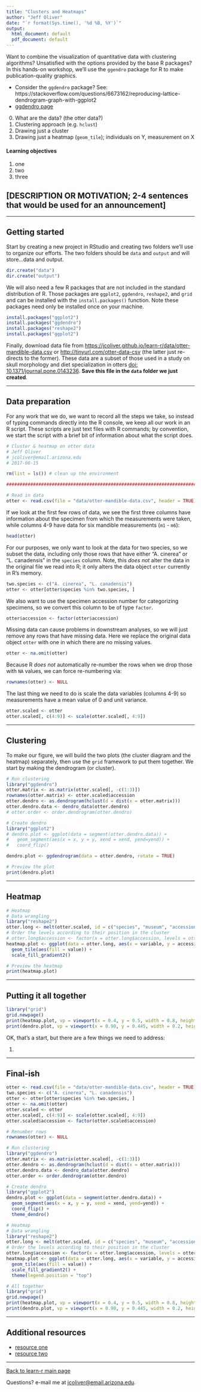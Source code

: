 ```yaml
---
title: "Clusters and Heatmaps"
author: "Jeff Oliver"
date: "`r format(Sys.time(), '%d %B, %Y')`"
output: 
  html_document: default
  pdf_document: default
---
```


Want to combine the visualization of quantitative data with clustering algorithms? Unsatisfied with the options provided by the base R packages? In this hands-on workshop, we'll use the `ggendro` package for R to make publication-quality graphics.

+ Consider the `ggdendro` package? See: https://stackoverflow.com/questions/6673162/reproducing-lattice-dendrogram-graph-with-ggplot2
+ [ggdendro page](https://cran.r-project.org/web/packages/ggdendro/vignettes/ggdendro.html)

0. What are the data? (the otter data?)
1. Clustering approach (e.g. `hclust`)
2. Drawing just a cluster
3. Drawing just a heatmap (`geom_tile`); individuals on Y, measurement on X

#### Learning objectives
1. one
2. two
3. three

## [DESCRIPTION OR MOTIVATION; 2-4 sentences that would be used for an announcement]

***

## Getting started
Start by creating a new project in RStudio and creating two folders we'll use to organize our efforts. The two folders should be `data` and `output` and will store...data and output.
```r
dir.create("data")
dir.create("output")
```

We will also need a few R packages that are not included in the standard distribution of R. Those packages are `ggplot2`, `ggdendro`, `reshape2`, and `grid` and can be installed with the `install.packages()` function. Note these packages need only be installed once on your machine.
```r
install.packages("ggplot2")
install.packages("ggdendro")
install.packages("reshape2")
install.packages("ggplot2")
```

Finally, download data file from [https://jcoliver.github.io/learn-r/data/otter-mandible-data.csv](https://jcoliver.github.io/learn-r/data/otter-mandible-data.csv) or [http://tinyurl.com/otter-data-csv](http://tinyurl.com/otter-data-csv) (the latter just re-directs to the former). These data are a subset of those used in a study on skull morphology and diet specialization in otters [doi: 10.1371/journal.pone.0143236](http://dx.doi.org/10.1371/journal.pone.0143236). **Save this file in the `data` folder we just created**.

***

## Data preparation

For any work that we do, we want to record all the steps we take, so instead of typing commands directly into the R console, we keep all our work in an R script. These scripts are just text files with R commands; by convention, we start the script with a brief bit of information about what the script does.

```r
# Cluster & heatmap on otter data
# Jeff Oliver
# jcoliver@email.arizona.edu
# 2017-08-15

rm(list = ls()) # clean up the environment

################################################################################

# Read in data
otter <- read.csv(file = "data/otter-mandible-data.csv", header = TRUE)
```

If we look at the first few rows of data, we see the first three columns have information about the specimen from which the measurements were taken, while columns 4-9 have data for six mandible measurements (`m1` - `m6`):
```r
head(otter)
```

For our purposes, we only want to look at the data for two species, so we subset the data, including only those rows that have either "A. cinerea" or "L. canadensis" in the `species` column. Note, this _does not_ alter the data in the original file we read into R; it only alters the data object `otter` currently in R's memory.
```r
two.species <- c("A. cinerea", "L. canadensis")
otter <- otter[otter$species %in% two.species, ]
```

We also want to use the specimen accession number for categorizing specimens, so we convert this column to be of type `factor`.

```r
otter$accession <- factor(otter$accession)
```

Missing data can cause problems in downstream analyses, so we will just remove any rows that have missing data. Here we replace the original data object `otter` with one in which there are no missing values.
```r
otter <- na.omit(otter)
```

Because R _does not_ automatically re-number the rows when we drop those with `NA` values, we can force re-numbering via:
```r
rownames(otter) <- NULL
```

The last thing we need to do is scale the data variables (columns 4-9) so measurements have a mean value of 0 and unit variance.
```r
otter.scaled <- otter
otter.scaled[, c(4:9)] <- scale(otter.scaled[, 4:9])
```

***

## Clustering

To make our figure, we will build the two plots (the cluster diagram and the heatmap) separately, then use the `grid` framework to put them together. We start by making the dendrogram (or cluster).

```r
# Run clustering
library("ggdendro")
otter.matrix <- as.matrix(otter.scaled[, -c(1:3)])
rownames(otter.matrix) <- otter.scaled$accession
otter.dendro <- as.dendrogram(hclust(d = dist(x = otter.matrix)))
otter.dendro.data <- dendro_data(otter.dendro)
# otter.order <- order.dendrogram(otter.dendro)

# Create dendro
library("ggplot2")
# dendro.plot <- ggplot(data = segment(otter.dendro.data)) +
#   geom_segment(aes(x = x, y = y, xend = xend, yend=yend)) +
#   coord_flip()

dendro.plot <- ggdendrogram(data = otter.dendro, rotate = TRUE)

# Preview the plot
print(dendro.plot)
```

***

## Heatmap

```r
# Heatmap
# Data wrangling
library("reshape2")
otter.long <- melt(otter.scaled, id = c("species", "museum", "accession"))
# Order the levels according to their position in the cluster
# otter.long$accession <- factor(x = otter.long$accession, levels = otter.scaled$accession[otter.order], ordered = TRUE)
heatmap.plot <- ggplot(data = otter.long, aes(x = variable, y = accession)) +
  geom_tile(aes(fill = value)) +
  scale_fill_gradient2()

# Preview the heatmap
print(heatmap.plot)
```

***

## Putting it all together

```r
library("grid")
grid.newpage()
print(heatmap.plot, vp = viewport(x = 0.4, y = 0.5, width = 0.8, height = 1.0))
print(dendro.plot, vp = viewport(x = 0.90, y = 0.445, width = 0.2, height = 0.92))
```

OK, that's a start, but there are a few things we need to address:

1. 

***

## Final-ish

```r
otter <- read.csv(file = "data/otter-mandible-data.csv", header = TRUE)
two.species <- c("A. cinerea", "L. canadensis")
otter <- otter[otter$species %in% two.species, ]
otter <- na.omit(otter)
otter.scaled <- otter
otter.scaled[, c(4:9)] <- scale(otter.scaled[, 4:9])
otter.scaled$accession <- factor(otter.scaled$accession)

# Renumber rows
rownames(otter) <- NULL

# Run clustering
library("ggdendro")
otter.matrix <- as.matrix(otter.scaled[, -c(1:3)])
otter.dendro <- as.dendrogram(hclust(d = dist(x = otter.matrix)))
otter.dendro.data <- dendro_data(otter.dendro)
otter.order <- order.dendrogram(otter.dendro)

# Create dendro
library("ggplot2")
dendro.plot <- ggplot(data = segment(otter.dendro.data)) +
  geom_segment(aes(x = x, y = y, xend = xend, yend=yend)) +
  coord_flip() + 
  theme_dendro()

# Heatmap
# Data wrangling
library("reshape2")
otter.long <- melt(otter.scaled, id = c("species", "museum", "accession"))
# Order the levels according to their position in the cluster
otter.long$accession <- factor(x = otter.long$accession, levels = otter.scaled$accession[otter.order], ordered = TRUE)
heatmap.plot <- ggplot(data = otter.long, aes(x = variable, y = accession)) +
  geom_tile(aes(fill = value)) +
  scale_fill_gradient2() +
  theme(legend.position = "top")

# All together
library("grid")
grid.newpage()
print(heatmap.plot, vp = viewport(x = 0.4, y = 0.5, width = 0.8, height = 1.0))
print(dendro.plot, vp = viewport(x = 0.90, y = 0.445, width = 0.2, height = 0.92))
```

***

## Additional resources

+ [resource one](url-one)
+ [resource two](url-two)

***

<a href="index.html">Back to learn-r main page</a>
  
Questions?  e-mail me at <a href="mailto:jcoliver@email.arizona.edu">jcoliver@email.arizona.edu</a>.